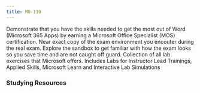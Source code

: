 ```yaml
---
title: MO-110
---
```



<Card title="Get Started" icon="star">
  <LinkCard
    title="Exam MO-110: Microsoft Word (Microsoft 365 Apps)"
    href="https://learn.microsoft.com/certifications/exams/mo-110"
    target="_blank"
  />
  Demonstrate that you have the skills needed to get the most out of Word 
  (Microsoft 365 Apps) by earning a Microsoft Office Specialist (MOS) certification. 
  <LinkCard title="Exam Sandbox" href="https://aka.ms/examdemo" target="_blank"/>
      Near exact copy of the exam environment you encouter during the real exam. Explore the sandbox to get familiar with how the exam looks so you save time and are not caught off guard. 
  <LinkCard title="Exam Labs" href="https://certs.msfthub.wiki/labs/office/labs/" target="_blank"/>
      Collection of all lab exercises that Microsoft offers. Includes Labs for Instructor Lead Trainings, Applied Skills, Microsoft Learn and Interactive Lab Simulations

</Card>

### Studying Resources

<Tabs>

<TabItem label="Text">
  <CardGrid>
  </CardGrid>
</TabItem>

<TabItem label="Videos">
  <CardGrid>
  </CardGrid>
</TabItem>

<TabItem label="Paid">
  <CardGrid>
  </CardGrid>
</TabItem>

<TabItem label="Tests">
  <CardGrid>
  </CardGrid>
</TabItem>

  <TabItem label="Misc">
  <CardGrid>
  </CardGrid>
  </TabItem>
  </Tabs>
